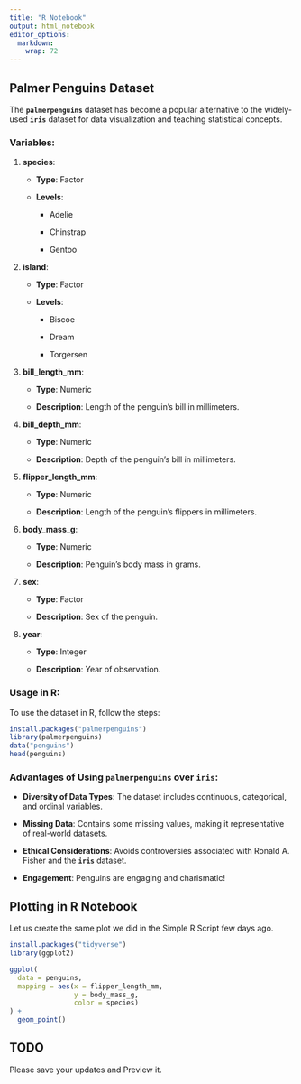 ```yaml
---
title: "R Notebook"
output: html_notebook
editor_options: 
  markdown: 
    wrap: 72
---
```


## **Palmer Penguins Dataset**

The **`palmerpenguins`** dataset has become a popular alternative to the
widely-used **`iris`** dataset for data visualization and teaching
statistical concepts.

### **Variables:**

1.  **species**:

    -   **Type**: Factor

    -   **Levels**:

        -   Adelie

        -   Chinstrap

        -   Gentoo

2.  **island**:

    -   **Type**: Factor

    -   **Levels**:

        -   Biscoe

        -   Dream

        -   Torgersen

3.  **bill_length_mm**:

    -   **Type**: Numeric

    -   **Description**: Length of the penguin's bill in millimeters.

4.  **bill_depth_mm**:

    -   **Type**: Numeric

    -   **Description**: Depth of the penguin's bill in millimeters.

5.  **flipper_length_mm**:

    -   **Type**: Numeric

    -   **Description**: Length of the penguin's flippers in
        millimeters.

6.  **body_mass_g**:

    -   **Type**: Numeric

    -   **Description**: Penguin's body mass in grams.

7.  **sex**:

    -   **Type**: Factor

    -   **Description**: Sex of the penguin.

8.  **year**:

    -   **Type**: Integer

    -   **Description**: Year of observation.

### **Usage in R:**

To use the dataset in R, follow the steps:

```r
install.packages("palmerpenguins")
library(palmerpenguins)
data("penguins")
head(penguins)
```

### **Advantages of Using `palmerpenguins` over `iris`:**

-   **Diversity of Data Types**: The dataset includes continuous,
    categorical, and ordinal variables.

-   **Missing Data**: Contains some missing values, making it
    representative of real-world datasets.

-   **Ethical Considerations**: Avoids controversies associated with
    Ronald A. Fisher and the **`iris`** dataset.

-   **Engagement**: Penguins are engaging and charismatic!

## Plotting in R Notebook

Let us create the same plot we did in the Simple R Script few days ago.

```r
install.packages("tidyverse")
library(ggplot2)

ggplot(
  data = penguins,
  mapping = aes(x = flipper_length_mm,
                y = body_mass_g,
                color = species)
) +
  geom_point()
```

## TODO

Please save your updates and Preview it.
